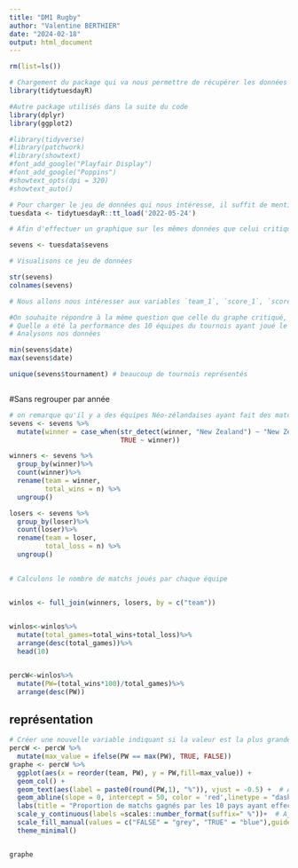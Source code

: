 ```yaml
---
title: "DM1 Rugby"
author: "Valentine BERTHIER"
date: "2024-02-18"
output: html_document
---
```




```r
rm(list=ls())
```


```r
# Chargement du package qui va nous permettre de récupérer les données diffusées dans le cadre de tidytuesday
library(tidytuesdayR)

#Autre package utilisés dans la suite du code 
library(dplyr)
library(ggplot2)

#library(tidyverse)
#library(patchwork)
#library(showtext)
#font_add_google("Playfair Display")
#font_add_google("Poppins")
#showtext_opts(dpi = 320)
#showtext_auto()

```

```r
# Pour charger le jeu de données qui nous intéresse, il suffit de mentionner la date de diffusion dans la fonction tt_load du package tidytuesdayR
tuesdata <- tidytuesdayR::tt_load('2022-05-24')

# Afin d'effectuer un graphique sur les mêmes données que celui critiqué, nous ne gardons que la base de données du tournoi 'sevens'

sevens <- tuesdata$sevens


```

```r
# Visualisons ce jeu de données

str(sevens)
colnames(sevens)

# Nous allons nous intéresser aux variables `team_1`, `score_1`, `score_2`,`team_2` et `winner`,`loser`

```
```r
#On souhaite répondre à la même question que celle du graphe critiqué, c'est à dire : 
# Quelle a été la performance des 10 équipes du tournois ayant joué le plus de match
# Analysons nos données

min(sevens$date)
max(sevens$date)

unique(sevens$tournament) # beaucoup de tournois représentés 



```
#Sans regrouper par année
```r
# on remarque qu'il y a des équipes Néo-zélandaises ayant fait des match sous un autre nom que "New Zealand', on les regroupent toutes sous le même nom 
sevens <- sevens %>%
  mutate(winner = case_when(str_detect(winner, "New Zealand") ~ "New Zealand",
                            TRUE ~ winner))

winners <- sevens %>%
  group_by(winner)%>%
  count(winner)%>%
  rename(team = winner,
         total_wins = n) %>%
  ungroup()

losers <- sevens %>%
  group_by(loser)%>%
  count(loser)%>%
  rename(team = loser,
         total_loss = n) %>%
  ungroup()
  

# Calculons le nombre de matchs joués par chaque équipe


winlos <- full_join(winners, losers, by = c("team"))

  
winlos<-winlos%>%
  mutate(total_games=total_wins+total_loss)%>%
  arrange(desc(total_games))%>%
  head(10)


percW<-winlos%>%
  mutate(PW=(total_wins*100)/total_games)%>%
  arrange(desc(PW))

```

## représentation 
```r
# Créer une nouvelle variable indiquant si la valeur est la plus grande
percW <- percW %>%
  mutate(max_value = ifelse(PW == max(PW), TRUE, FALSE))
graphe <- percW %>%
  ggplot(aes(x = reorder(team, PW), y = PW,fill=max_value)) +
  geom_col() +
  geom_text(aes(label = paste0(round(PW,1), "%")), vjust = -0.5) +  # Ajouter les valeurs de PW au-dessus des barres
  geom_abline(slope = 0, intercept = 50, color = 'red',linetype = "dashed")+
  labs(title = "Proportion de matchs gagnés par les 10 pays ayant effectué le plus de matchs.",subtitle = "Matchs comptabilisés de 1997 à 2022",x="Pays",y="% de victoires")+
  scale_y_continuous(labels =scales::number_format(suffix=" %"))+  # Ajouter le % sur l'axe des ordonnées
  scale_fill_manual(values = c("FALSE" = "grey", "TRUE" = "blue"),guide = "none")+
  theme_minimal()


graphe

```

